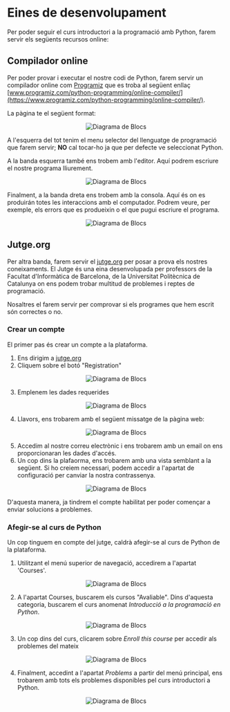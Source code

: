 # Eines de desenvolupament

Per poder seguir el curs introductori a la programació amb Python, farem servir els següents recursos online:

## Compilador online

Per poder provar i executar el nostre codi de Python, farem servir un compilador online com [Programiz](https://www.programiz.com/python-programming/online-compiler/) que es troba al següent enllaç
[www.programiz.com/python-programming/online-compiler/](https://www.programiz.com/python-programming/online-compiler/).

La pàgina te el següent format:
<div align="center">

  <Bleed>![Diagrama de Blocs](../../public/programiz.png)</Bleed>
</div>

A l'esquerra del tot tenim el menu selector del llenguatge de programació que farem servir; **NO** cal tocar-ho ja que per defecte ve seleccionat Python.

A la banda esquerra també ens trobem amb l'editor. Aquí podrem escriure el nostre programa lliurement.
<div align="center">

  <Bleed>![Diagrama de Blocs](../../public/editor.png)</Bleed>
</div>

Finalment, a la banda dreta ens trobem amb la consola. Aquí és on es produirán totes les interaccions amb el computador. Podrem veure, per exemple, els errors que es produeixin o el que pugui escriure el programa.
<div align="center">

  <Bleed>![Diagrama de Blocs](../../public/console.png)</Bleed>
</div>

## Jutge.org
Per altra banda, farem servir el [jutge.org](jutge.org) per posar a prova els nostres coneixaments. El Jutge és una eina desenvolupada per professors de la Facultat d'Informàtica de Barcelona, de la Universitat Politècnica de Catalunya on ens podem trobar multitud de problemes i reptes de programació.

Nosaltres el farem servir per comprovar si els programes que hem escrit són correctes o no.

### Crear un compte
El primer pas és crear un compte a la plataforma. 

1. Ens dirigim a [jutge.org](jutge.org)
2. Cliquem sobre el botó "Registration"

<div align="center">

  <Bleed>![Diagrama de Blocs](../../public/registration.png)</Bleed>
</div>

3. Emplenem les dades requerides
<div align="center">

  <Bleed>![Diagrama de Blocs](../../public/registration-data.png)</Bleed>
</div>

4. Llavors, ens trobarem amb el següent missatge de la pàgina web:
<div align="center">

  <Bleed>![Diagrama de Blocs](../../public/registration-message.png)</Bleed>
</div>

5. Accedim al nostre correu electrònic i ens trobarem amb un email on ens proporcionaran les dades d'accés.
6. Un cop dins la plafaorma, ens trobarem amb una vista semblant a la següent. Si ho creiem necessari, podem accedir a l'apartat de configuració per canviar la nostra contrassenya.
<div align="center">

  <Bleed>![Diagrama de Blocs](../../public/dashboard.png)</Bleed>
</div>

D'aquesta manera, ja tindrem el compte habilitat per poder començar a enviar solucions a problemes.

### Afegir-se al curs de Python

Un cop tinguem en compte del jutge, caldrà afegir-se al curs de Python de la plataforma.

1. Utilitzant el menú superior de navegació, accedirem a l'apartat 'Courses'.
<div align="center">

  <Bleed>![Diagrama de Blocs](../../public/courses.png)</Bleed>
</div>

2. A l'apartat Courses, buscarem els cursos "Avaliable". Dins d'aquesta categoria, buscarem el curs anomenat *Introducció a la programació en Python*.
<div align="center">

  <Bleed>![Diagrama de Blocs](../../public/introduccio-python.png)</Bleed>
</div>

3. Un cop dins del curs, clicarem sobre *Enroll this course* per accedir als problemes del mateix
<div align="center">

  <Bleed>![Diagrama de Blocs](../../public/enroll-course.png)</Bleed>
</div>

4. Finalment, accedint a l'apartat *Problems* a partir del menú principal, ens trobarem amb tots els problemes disponibles pel curs introductori a Python.
<div align="center">

  <Bleed>![Diagrama de Blocs](../../public/introduccio-python.png)</Bleed>
</div>